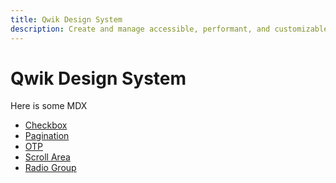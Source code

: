 ```yaml
---
title: Qwik Design System
description: Create and manage accessible, performant, and customizable design systems in Qwik.
---
```


# Qwik Design System

Here is some MDX

- [Checkbox](checkbox)
- [Pagination](pagination)
- [OTP](otp)
- [Scroll Area](scroll-area)
- [Radio Group](radio-group)
